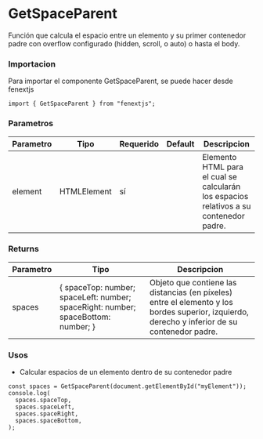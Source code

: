 # GetSpaceParent

Función que calcula el espacio entre un elemento y su primer contenedor padre con overflow configurado (hidden, scroll, o auto) o hasta el body.

### Importacion

Para importar el componente GetSpaceParent, se puede hacer desde fenextjs

```tsx copy
import { GetSpaceParent } from "fenextjs";
```

### Parametros

| Parametro | Tipo        | Requerido | Default | Descripcion                                                                            |
| --------- | ----------- | --------- | ------- | -------------------------------------------------------------------------------------- |
| element   | HTMLElement | sí        |         | Elemento HTML para el cual se calcularán los espacios relativos a su contenedor padre. |

### Returns

| Parametro | Tipo                                                                                | Descripcion                                                                                                                                    |
| --------- | ----------------------------------------------------------------------------------- | ---------------------------------------------------------------------------------------------------------------------------------------------- |
| spaces    | \{ spaceTop: number; spaceLeft: number; spaceRight: number; spaceBottom: number; \} | Objeto que contiene las distancias (en píxeles) entre el elemento y los bordes superior, izquierdo, derecho y inferior de su contenedor padre. |

### Usos

- Calcular espacios de un elemento dentro de su contenedor padre

```tsx copy
const spaces = GetSpaceParent(document.getElementById("myElement"));
console.log(
  spaces.spaceTop,
  spaces.spaceLeft,
  spaces.spaceRight,
  spaces.spaceBottom,
);
```

